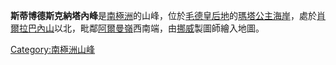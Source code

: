 {{coord|72|13|S|3|26|W|display=title}}

'''斯蒂博德斯克納塔內峰'''是[[南極洲|南極洲]]的山峰，位於[[毛德皇后地|毛德皇后地]]的[[瑪塔公主海岸|瑪塔公主海岸]]，處於[[肖爾拉巴內山|肖爾拉巴內山]]以北，毗鄰[[阿爾曼嶺|阿爾曼嶺]]西南端，由[[挪威|挪威]]製圖師繪入地圖。

{{Antarctica-geo-stub}}
[[Category:南極洲山峰|Category:南極洲山峰]]
